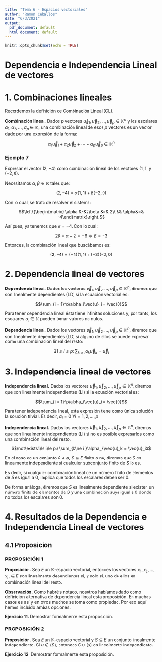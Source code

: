 ```yaml
---
title: "Tema 6 - Espacios vectoriales"
author: "Ramon Ceballos"
date: "6/3/2021"
output:
  pdf_document: default
  html_document: default
---
```


```r
knitr::opts_chunk$set(echo = TRUE)
```

# **Dependencia e Independencia Lineal de vectores**

# 1. Combinaciones lineales

Recordemos la definición de Combinación Lineal (CL).

<l class = "definition">**Combinación lineal.**</l> Dados $p$ vectores $\vec{u}_1,\vec{u}_2,\dots,\vec{u}_p\in\mathbb{K}^n$ y los escalares $\alpha_1,\alpha_2,\dots,\alpha_p\in\mathbb{K}$, una combinación lineal de esos $p$ vectores es un vector dado por una expresión de la forma:

$$\alpha_1\vec{u}_1+\alpha_2\vec{u}_2+\cdots+\alpha_p\vec{u}_p\in\mathbb{K}^n$$

### Ejemplo 7

Expresar el vector $(2,-4)$ como combinación lineal de los vectores $(1,1)$ y $(-2,0)$.

Necesitamos $\alpha,\beta\in\mathbb{R}$ tales que:

$$(2,-4) = \alpha(1,1)+\beta(-2,0)$$

Con lo cual, se trata de resolver el sistema:

$$\left\{\begin{matrix}
\alpha &-&2\beta &=& 2\\
&& \alpha&=& -4\end{matrix}\right.$$

Así pues, ya tenemos que $\alpha = -4$. Con lo cual:

$$2\beta = \alpha-2 = -6\Rightarrow\beta = -3$$

Entonces, la combinación lineal que buscábamos es:

$$(2,-4) = (-4)(1,1)+(-3)(-2,0)$$



# 2. Dependencia lineal de vectores

<l class = "definition">**Dependencia lineal.**</l> Dados los vectores $\vec{u}_1,\vec{u}_2,\dots,\vec{u}_p\in\mathbb{K}^n$, diremos que son linealmente dependientes (LD) si la ecuación vectorial es:

$$\sum_{i = 1}^p\alpha_i\vec{u}_i = \vec{0}$$

Para tener dependencia lineal ésta tiene infinitas soluciones y, por tanto, los escalares $\alpha_i\in\mathbb{K}$ pueden tomar valores no nulos.


<l class = "definition">**Dependencia lineal.**</l> Dados los vectores $\vec{u}_1,\vec{u}_2,\dots,\vec{u}_p\in\mathbb{K}^n$, diremos que son linealmente dependientes (LD) si alguno de ellos se puede expresar como una combinación lineal del resto:

$$\exists1\le i\le p:\ \sum_{k\ne i}\alpha_k\vec{u}_k = \vec{u}_i$$

# 3. Independencia lineal de vectores

<l class = "definition">**Independencia lineal.**</l> Dados los vectores $\vec{u}_1,\vec{u}_2,\dots,\vec{u}_p\in\mathbb{K}^n$, diremos que son linealmente independientes (LI) si la ecuación vectorial es:

$$\sum_{i = 1}^p\alpha_i\vec{u}_i = \vec{0}$$

Para tener independencia lineal, esta expresión tiene como única solución la solución trivial. Es decir, $\alpha_i = 0\ \forall i=1,2,\dots,p$


<l class = "definition">**Independencia lineal.**</l> Dados los vectores $\vec{u}_1,\vec{u}_2,\dots,\vec{u}_p\in\mathbb{K}^n$, diremos que son linealmente independientes (LI) si no es posible expresarlos como una combinación lineal del resto.

$$\not\exists1\le i\le p:\ \sum_{k\ne i }\alpha_k\vec{u}_k  = \vec{u}_i$$



En el caso de un conjunto $S\ne\emptyset$, $S\subseteq E$ finito o no, diremos que $S$ es linealmente independiente si cualquier subconjunto finito de $S$ lo es.

Es dedir, si cualquier combinación lineal de un número finito de elementos de $S$ es igual a 0, implica que todos los escalares deben ser 0.

De forma análoga, diremos que $S$ es linealmente dependiente si existen un número finito de elementos de $S$ y una combinación suya igual a 0 donde no todos los escalares son 0.

# 4. Resultados de la Dependencia e Independencia Lineal de vectores

## 4.1 Proposición

### **PROPOSICIÓN 1**

<l class = "prop">**Proposición.**</l> Sea $E$ un $\mathbb{K}$-espacio vectorial, entonces los vectores $x_1,x_2,\dots,x_n\in E$ son linealmente dependientes si, y solo si, uno de ellos es combinación lineal del resto.


<l class = "observ">**Observación.** </l>Como habréis notado, nosotros habíamos dado como definición alternativa de dependencia lineal esta proposición. En muchos casos es así y en otros muchos se toma como propiedad. Por eso aquí hemos incluído ambas opciones.


<div class = "exercise">
**Ejercicio 11.** Demostrar formalmente esta proposición.
</div>

### **PROPOSICIÓN 2**

<l class = "prop">**Proposición.**</l> Sea $E$ un $\mathbb{K}$-espacio vectorial y $S\subseteq E$ un conjunto linealmente independiente. Si $u\not\in \langle S\rangle$, entonces $S\cup\{u\}$ es linealmente independiente.

<div class = "exercise">
**Ejercicio 12.** Demostrar formalmente esta proposición.
</div>







